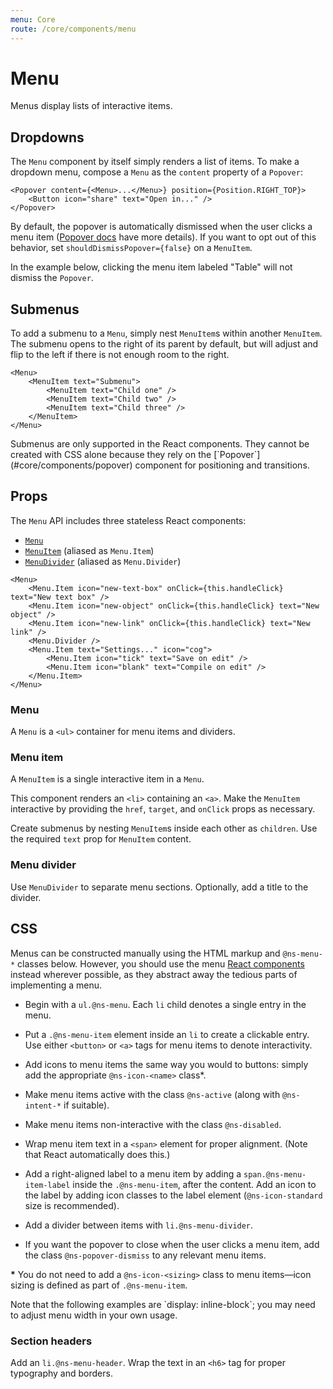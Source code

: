 ```yaml
---
menu: Core
route: /core/components/menu
---
```



# Menu

Menus display lists of interactive items.

<MenuExample />

## Dropdowns

The `Menu` component by itself simply renders a list of items. To make a
dropdown menu, compose a `Menu` as the `content` property of a `Popover`:

```tsx
<Popover content={<Menu>...</Menu>} position={Position.RIGHT_TOP}>
    <Button icon="share" text="Open in..." />
</Popover>
```

By default, the popover is automatically dismissed when the user clicks a menu
item ([Popover docs](#core/components/popover.opening-and-closing) have more
details). If you want to opt out of this behavior, set
`shouldDismissPopover={false}` on a `MenuItem`.

In the example below, clicking the menu item labeled "Table" will not dismiss
the `Popover`.

<DropdownMenuExample />

## Submenus

To add a submenu to a `Menu`, simply nest `MenuItem`s within another `MenuItem`.
The submenu opens to the right of its parent by default, but will adjust and flip to the left if
there is not enough room to the right.

```tsx
<Menu>
    <MenuItem text="Submenu">
        <MenuItem text="Child one" />
        <MenuItem text="Child two" />
        <MenuItem text="Child three" />
    </MenuItem>
</Menu>
```

<Callout intent="warning" title="JavaScript only">
    Submenus are only supported in the React components. They cannot be created with CSS alone because
    they rely on the [`Popover`](#core/components/popover) component for positioning and transitions.
</Callout>

## Props

The `Menu` API includes three stateless React components:

* [`Menu`](#core/components/menu.menu)
* [`MenuItem`](#core/components/menu.menu-item) (aliased as `Menu.Item`)
* [`MenuDivider`](#core/components/menu.menu-divider) (aliased as `Menu.Divider`)

```tsx
<Menu>
    <Menu.Item icon="new-text-box" onClick={this.handleClick} text="New text box" />
    <Menu.Item icon="new-object" onClick={this.handleClick} text="New object" />
    <Menu.Item icon="new-link" onClick={this.handleClick} text="New link" />
    <Menu.Divider />
    <Menu.Item text="Settings..." icon="cog">
        <Menu.Item icon="tick" text="Save on edit" />
        <Menu.Item icon="blank" text="Compile on edit" />
    </Menu.Item>
</Menu>
```

### Menu

A `Menu` is a `<ul>` container for menu items and dividers.

<Interface name="IMenuProps" />

### Menu item

A `MenuItem` is a single interactive item in a `Menu`.

This component renders an `<li>` containing an `<a>`. Make the `MenuItem`
interactive by providing the `href`, `target`, and `onClick` props as necessary.

Create submenus by nesting `MenuItem`s inside each other as `children`. Use the
required `text` prop for `MenuItem` content.

<Interface name="IMenuItemProps" />

### Menu divider

Use `MenuDivider` to separate menu sections. Optionally, add a title to the divider.

<Interface name="IMenuDividerProps" />

## CSS

Menus can be constructed manually using the HTML markup and `@ns-menu-*` classes below. However, you
should use the menu [React components](#core/components/menu.javscript-api) instead wherever possible,
as they abstract away the tedious parts of implementing a menu.

* Begin with a `ul.@ns-menu`. Each `li` child denotes a single entry in the menu.

* Put a `.@ns-menu-item` element inside an `li` to create a clickable entry. Use either `<button>` or
  `<a>` tags for menu items to denote interactivity.

* Add icons to menu items the same way you would to buttons: simply add the appropriate
  `@ns-icon-<name>` class\*.

* Make menu items active with the class `@ns-active` (along with `@ns-intent-*` if suitable).

* Make menu items non-interactive with the class `@ns-disabled`.

* Wrap menu item text in a `<span>` element for proper alignment. (Note that React automatically
  does this.)

* Add a right-aligned label to a menu item by adding a `span.@ns-menu-item-label` inside the
  `.@ns-menu-item`, after the content. Add an icon to the label by adding icon classes to the label
  element (`@ns-icon-standard` size is recommended).

* Add a divider between items with `li.@ns-menu-divider`.

* If you want the popover to close when the user clicks a menu item, add the class
  `@ns-popover-dismiss` to any relevant menu items.

**\*** You do not need to add a `@ns-icon-<sizing>` class to menu items—icon sizing is
defined as part of `.@ns-menu-item`.

<Callout intent="primary">
    Note that the following examples are `display: inline-block`; you may need to adjust
    menu width in your own usage.
</Callout>

<CssExample name="menu" />

### Section headers

Add an `li.@ns-menu-header`. Wrap the text in an `<h6>` tag for proper typography and borders.

<CssExample name="menu-header" />
